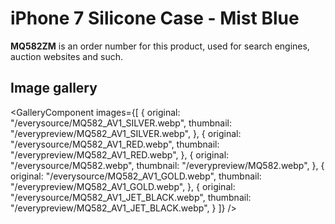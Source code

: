 
# iPhone 7 Silicone Case - Mist Blue

<Callout type='info' emoji='👉🏻'>**MQ582ZM** is an order number for this product, used for search engines, auction websites and such.</Callout>

## Image gallery

<GalleryComponent
    images={[
      {
        original: "/everysource/MQ582_AV1_SILVER.webp",
        thumbnail: "/everypreview/MQ582_AV1_SILVER.webp",
      },
      {
        original: "/everysource/MQ582_AV1_RED.webp",
        thumbnail: "/everypreview/MQ582_AV1_RED.webp",
      },
      {
        original: "/everysource/MQ582.webp",
        thumbnail: "/everypreview/MQ582.webp",
      },
      {
        original: "/everysource/MQ582_AV1_GOLD.webp",
        thumbnail: "/everypreview/MQ582_AV1_GOLD.webp",
      },
      {
        original: "/everysource/MQ582_AV1_JET_BLACK.webp",
        thumbnail: "/everypreview/MQ582_AV1_JET_BLACK.webp",
      }
    ]}
  />
